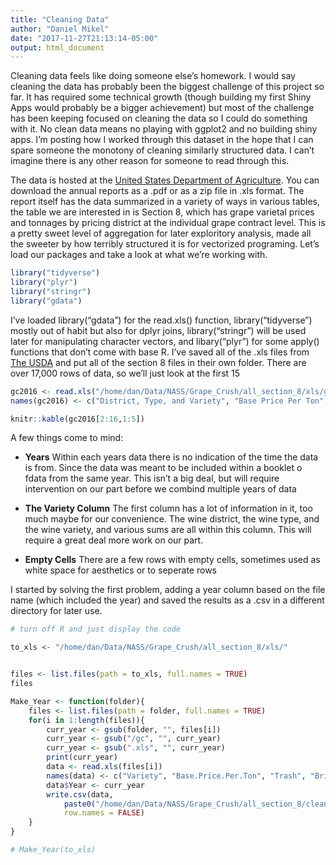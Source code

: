 ```yaml
---
title: "Cleaning Data"
author: "Daniel Mikel"
date: "2017-11-27T21:13:14-05:00"
output: html_document
---
```


Cleaning data feels like doing someone else's homework. I would say cleaning the data has probably been the biggest challenge of this project so far. It has required some technical growth (though building my first Shiny Apps would probably be a bigger achievement) but most of the challenge has been keeping focused on cleaning the data so I could do something with it. No clean data means no playing with ggplot2 and no building shiny apps. I'm posting how I worked through this dataset in the hope that I can spare someone the monotony of cleaning similarly structured data. I can't imagine there is any other reason for someone to read through this.

The data is hosted at the [United States Department of Agriculture](https://www.nass.usda.gov/Statistics_by_State/California/Publications/Grape_Crush/Reports/). You can download the annual reports as a .pdf or as a zip file in .xls format. The report itself has the data summarized in a variety of ways in various tables, the table we are interested in is Section 8, which has grape varietal prices and tonnages by pricing district at the individual grape contract level. This is a pretty sweet level of aggregation for later exploritory analysis, made all the sweeter by how terribly structured it is for vectorized programing. Let's load our packages and take a look at what we're working with.

```r
library("tidyverse")
library("plyr")
library("stringr")
library("gdata")
```

I've loaded library("gdata") for the read.xls() function, library("tidyverse") mostly out of habit but also for dplyr joins, library("stringr") will be used later for manipulating character vectors, and libary("plyr") for some apply() functions that don't come with base R. I've saved all of the .xls files from [The USDA](https://www.nass.usda.gov/Statistics_by_State/California/Publications/Grape_Crush/Reports/) and put all of the section 8 files in their own folder. There are over 17,000 rows of data, so we'll just look at the first 15

```r
gc2016 <- read.xls("/home/dan/Data/NASS/Grape_Crush/all_section_8/xls/gc2016.xls")
names(gc2016) <- c("District, Type, and Variety", "Base Price Per Ton", "NA", "Brix Factors", "Tons")

knitr::kable(gc2016[2:16,1:5])
```

A few things come to mind:

* **Years** Within each years data there is no indication of the time the data is from. Since the data was meant to be included within a booklet o fdata from the same year. This isn't a big deal, but will require intervention on our part before we combind multiple years of data

* **The Variety Column** The first column has a lot of information in it, too much maybe for our convenience. The wine district, the wine type, and the wine variety, and various sums are all within this column. This will require a great deal more work on our part.

* **Empty Cells** There are a few rows with empty cells, sometimes used as white space for aesthetics or to seperate rows

I started by solving the first problem, adding a year column based on the file name (which included the year) and saved the results as a .csv in a different directory for later use.

```r

# turn off R and just display the code

to_xls <- "/home/dan/Data/NASS/Grape_Crush/all_section_8/xls/"


files <- list.files(path = to_xls, full.names = TRUE)
files

Make_Year <- function(folder){
	files <- list.files(path = folder, full.names = TRUE)
	for(i in 1:length(files)){
		curr_year <- gsub(folder, "", files[i])
		curr_year <- gsub("/gc", "", curr_year)
		curr_year <- gsub(".xls", "", curr_year)
		print(curr_year)
		data <- read.xls(files[i])
		names(data) <- c("Variety", "Base.Price.Per.Ton", "Trash", "Brix.Code", "Tons")
		data$Year <- curr_year
		write.csv(data, 
			paste0("/home/dan/Data/NASS/Grape_Crush/all_section_8/clean_csv/gc", curr_year, ".csv"),
			row.names = FALSE)
	}
}

# Make_Year(to_xls)
```

